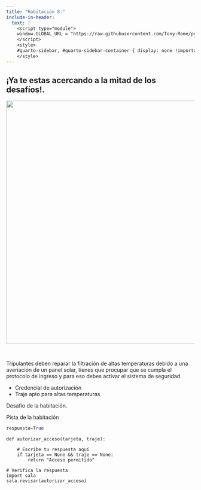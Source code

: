 ```yaml
---
title: "Habitación 8:"
include-in-header:
  text: |
    <script type="module">
    window.GLOBAL_URL = "https://raw.githubusercontent.com/Tony-Rome/pyscape/refs/heads/feature/estacion-espacial/quarto/rooms/sala_08.py";
    </script>
    <style>
    #quarto-sidebar, #quarto-sidebar-container { display: none !important; }
    </style>
---
```


<h2>
¡Ya te estas acercando a la mitad de los desafíos!.
</h2>

<center>
<img src="./sala_06.png" width="650">
</center>

<br/>

Tripulantes deben reparar la filtración de altas temperaturas debido a una averiación de un panel solar,
tienes que procupar que se cumpla el protocolo de ingreso y para eso debes activar el sistema de seguridad.

- Credencial de autorización
- Traje apto para altas temperaturas

<div class="alert alert-info">
Desafío de la habitación.
</div>

::: {.callout-tip title="Pista" collapse="true"}
Pista de la habitación

```python 
respuesta=True
```
:::

```pyodide-python

def autorizar_acceso(tarjeta, traje):

    # Escribe tu respuesta aquí
    if tarjeta == None && traje == None:
        return "Acceso permitido"

# Verifica la respuesta
import sala
sala.revisar(autorizar_acceso)
```